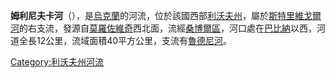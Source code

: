 '''姆利尼夫卡河'''（{{lang-uk|Млинівка}}），是[[烏克蘭|烏克蘭]]的河流，位於該國西部[[利沃夫州|利沃夫州]]，屬於[[斯特里維戈爾河|斯特里維戈爾河]]的右支流，發源自[[莫羅佐維奇_(舊桑博爾區)|莫羅佐維奇]]西北面，流經[[桑博爾區|桑博爾區]]，河口處在[[巴比納|巴比納]]以西，河道全長12公里，流域面積40平方公里，支流有[[魯德尼河_(姆利尼夫卡河支流)|魯德尼河]]。

{{DEFAULTSORT:Млинівка (притока Стривігору)}}
[[Category:利沃夫州河流|Category:利沃夫州河流]]


{{Ukraine-river-stub}}